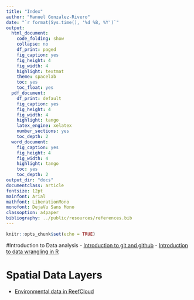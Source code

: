 ```yaml
---
title: "Index"
author: "Manuel Gonzalez-Rivero"
date: "`r format(Sys.time(), '%d %B, %Y')`"
output:
  html_document:
    code_folding: show
    collapse: no
    df_print: paged
    fig_caption: yes
    fig_height: 4
    fig_width: 4
    highlight: textmat
    theme: spacelab
    toc: yes
    toc_float: yes
  pdf_document:
    df_print: default
    fig_caption: yes
    fig_height: 4
    fig_width: 4
    highlight: tango
    latex_engine: xelatex
    number_sections: yes
    toc_depth: 2
  word_document:
    fig_caption: yes
    fig_height: 4
    fig_width: 4
    highlight: tango
    toc: yes
    toc_depth: 2
output_dir: "docs"
documentclass: article
fontsize: 12pt
mainfont: Arial
mathfont: LiberationMono
monofont: DejaVu Sans Mono
classoption: a4paper
bibliography: ../public/resources/references.bib
---
```


```r
knitr::opts_chunk$set(echo = TRUE)
```

   


#Introduction to Data analysis 
- [Introduction to git and github](http://www.flutterbys.com.au/stats/tut/tut19.1.html)
<!-- - [Introduction to reproducibility and Rmarkdown](reproducible_research_rmarkdown.html) -->
<!-- - [Reproducible research - containers](reproducible_research_docker.html) -->
- [Introduction to data wrangling in R](http://www.flutterbys.com.au/stats/tut/tut2.4.html)
<!-- - [Introduction to data wrangling in R](data_manipulation.html) -->
<!-- - [Introduction to the Grammar of Graphics in R](grammar_of_graphics.html) -->

# Spatial Data Layers
- [Environmental data in ReefCloud](https://github.com/ReefCloud/Spatial_Data/blob/main/env_cov/extract_env.html)

<!-- ## Generalized linear models -->

<!-- - [GLM from first principles (nearly)](glm_part1.html) -->
<!-- - [Introduction to Generalized Additive Models (GAM)](gam_part1.html) -->

<!-- # Presentations -->

<!-- - [Course introduction (pres1.html)](pres1.html) -->
<!-- - [Introduction to git/github (pres19.1.html)](pres19.1.html) -->
<!-- - [Introduction to reproducibility and Rmarkdown (pres19.3.html)](pres19.3.html) -->
<!-- - [Introduction to data wrangling in R (pres2.4.html)](pres2.4.html) -->
<!-- - [Introduction to the Grammar of Graphics  R (pres5.2.html)](pres5.2.html) -->
<!-- - [Introduction to the Generalized linear modeling (pres7.1.html)](pres7.1.html) -->
<!-- - [More generalized linear modeling (pres7.2.html)](pres7.2.html) -->
<!-- - [Generalized linear mixed models (pres11.html)](pres11.html) -->
<!-- - [Generalized Additive Models (pres.8.html)](pres.8.html) -->
<!-- - [Regression Trees (pres9.html)](pres9.html) -->
<!-- - [Bayesian linear modelling (pres10.html)](pres10.html) -->
<!-- - [Intro to Multivariate (pres13.html)](pres13.html) -->
<!-- - [Multivariate: R-mode (pres14.html)](pres14.html) -->
<!-- - [Multivariate: Q-mode (pres15.html)](pres15.html) -->

